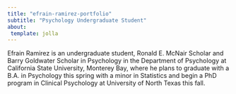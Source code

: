 ```yaml
---
title: "efrain-ramirez-portfolio"
subtitle: "Psychology Undergraduate Student"
about: 
 template: jolla
---
```


Efrain Ramirez is an undergraduate student, Ronald E. McNair Scholar and Barry Goldwater Scholar in Psychology in the Department of Psychology at California State University, Monterey Bay, where he plans to graduate with a B.A. in Psychology this spring with a minor in Statistics and begin a PhD program in Clinical Psychology at University of North Texas this fall.
